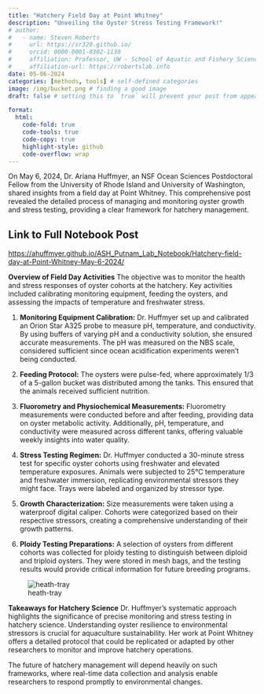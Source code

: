 ```yaml
---
title: "Hatchery Field Day at Point Whitney"
description: "Unveiling the Oyster Stress Testing Framework!"
# author:
#   - name: Steven Roberts
#     url: https://sr320.github.io/
#     orcid: 0000-0001-8302-1138
#     affiliation: Professor, UW - School of Aquatic and Fishery Sciences
#     affiliation-url: https://robertslab.info
date: 05-06-2024
categories: [methods, tools] # self-defined categories
image: /img/bucket.png # finding a good image
draft: false # setting this to `true` will prevent your post from appearing on your listing page until you're ready!

format:
  html:
    code-fold: true
    code-tools: true
    code-copy: true
    highlight-style: github
    code-overflow: wrap
---
```


On May 6, 2024, Dr. Ariana Huffmyer, an NSF Ocean Sciences Postdoctoral Fellow from the University of Rhode Island and University of Washington, shared insights from a field day at Point Whitney. This comprehensive post revealed the detailed process of managing and monitoring oyster growth and stress testing, providing a clear framework for hatchery management.

::: callout-important
## Link to Full Notebook Post

<https://ahuffmyer.github.io/ASH_Putnam_Lab_Notebook/Hatchery-field-day-at-Point-Whitney-May-6-2024/>
:::

**Overview of Field Day Activities** The objective was to monitor the health and stress responses of oyster cohorts at the hatchery. Key activities included calibrating monitoring equipment, feeding the oysters, and assessing the impacts of temperature and freshwater stress.

1.  **Monitoring Equipment Calibration:** Dr. Huffmyer set up and calibrated an Orion Star A325 probe to measure pH, temperature, and conductivity. By using buffers of varying pH and a conductivity solution, she ensured accurate measurements. The pH was measured on the NBS scale, considered sufficient since ocean acidification experiments weren't being conducted.

2.  **Feeding Protocol:** The oysters were pulse-fed, where approximately 1/3 of a 5-gallon bucket was distributed among the tanks. This ensured that the animals received sufficient nutrition.

3.  **Fluorometry and Physiochemical Measurements:** Fluorometry measurements were conducted before and after feeding, providing data on oyster metabolic activity. Additionally, pH, temperature, and conductivity were measured across different tanks, offering valuable weekly insights into water quality.

4.  **Stress Testing Regimen:** Dr. Huffmyer conducted a 30-minute stress test for specific oyster cohorts using freshwater and elevated temperature exposures. Animals were subjected to 25°C temperature and freshwater immersion, replicating environmental stressors they might face. Trays were labeled and organized by stressor type.

5.  **Growth Characterization:** Size measurements were taken using a waterproof digital caliper. Cohorts were categorized based on their respective stressors, creating a comprehensive understanding of their growth patterns.

6.  **Ploidy Testing Preparations:** A selection of oysters from different cohorts was collected for ploidy testing to distinguish between diploid and triploid oysters. They were stored in mesh bags, and the testing results would provide critical information for future breeding programs.

![heath-tray](http://gannet.fish.washington.edu/seashell/snaps/Monosnap_Hatchery_field_day_at_Point_Whitney_May_6_2024__Ariana_S_Huffmyer__NSF_Ocean_Sciences_Postdoctoral_Fellow_University_of_Rhod_2024-05-11_14-51-46.png)

**Takeaways for Hatchery Science** Dr. Huffmyer's systematic approach highlights the significance of precise monitoring and stress testing in hatchery science. Understanding oyster resilience to environmental stressors is crucial for aquaculture sustainability. Her work at Point Whitney offers a detailed protocol that could be replicated or adapted by other researchers to monitor and improve hatchery operations.

The future of hatchery management will depend heavily on such frameworks, where real-time data collection and analysis enable researchers to respond promptly to environmental changes.
